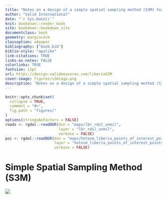 ```yaml
--- 
title: "Notes on a design of a simple spatial sampling method (S3M) for assessing coverage of health and nutrition programmes in Liberia"
author: "Valid International"
date: "`r Sys.Date()`"
knit: bookdown::render_book
site: bookdown::bookdown_site
documentclass: book
geometry: margin=2cm
classoption: a4paper
bibliography: ["book.bib"]
biblio-style: "apalike"
link-citations: TRUE
links-as-notes: FALSE
colorlinks: TRUE
fontsize: 12pt
url: http\://design.validmeasures.com/liberiaS3M
cover-image: figures/s3mlogo.png
description: "Notes on a design of a simple spatial sampling method (S3M) for assessing coverage of health and nutrition programmes in Liberia"
---
```


```r
knitr::opts_chunk$set(
  collapse = TRUE,
  comment = "#>",
  fig.path = "figures/"
)
options(stringsAsFactors = FALSE)
roads <- rgdal::readOGR(dsn = "maps/lbr_rdsl_unmil",
                        layer = "lbr_rdsl_unmil",
                        verbose = FALSE)
poi <- rgdal::readOGR(dsn = "maps/hotosm_liberia_points_of_interest_points_shp",
                      layer = "hotosm_liberia_points_of_interest_points",
                      verbose = FALSE)
```

# Simple Spatial Sampling Method (S3M) {-}

![](figures/s3mlogo.png)